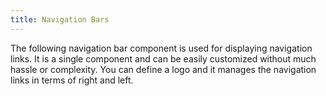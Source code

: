 ```yaml
---
title: Navigation Bars
---
```


The following navigation bar component is used for displaying navigation links. It is a single component and can be easily customized without much hassle or complexity. You can define a logo and it manages the navigation links in terms of right and left.




<Tabs>
  <TabItem label="Usage"><Code code={navApp} lang="jsx" title="App.jsx" /></TabItem>
  <TabItem label="Component"><Code code={nav} lang="jsx" title="nav.jsx" /></TabItem>
</Tabs>